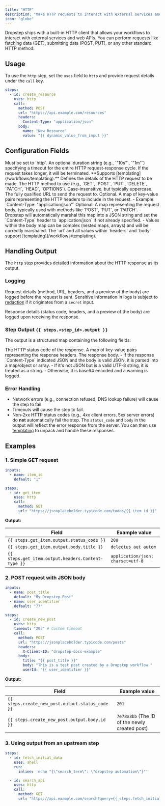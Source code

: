 ```yaml
---
title: "HTTP"
description: "Make HTTP requests to interact with external services and web APIs."
icon: "globe"
---
```


Dropstep ships with a built-in HTTP client that allows your workflows to interact with external services and web APIs. You can perform requests like fetching data (GET), submitting data (POST, PUT), or any other standard HTTP method.

## Usage

To use the `http` step, set the `uses` field to `http` and provide request details under the `call` key.

```yaml dropstep.yml icon="file-code"
steps:
  - id: create_resource
    uses: http
    call:
      method: POST
      url: "https://api.example.com/resources"
      headers:
        Content-Type: "application/json"
      body:
        name: "New Resource"
        value: "{{ dynamic_value_from_input }}"
```

## Configuration Fields

<ParamField path="uses" type="string" required="true">
    Must be set to `http`.
</ParamField>
<ParamField path="timeout" type="string" default="30s">
    An optional duration string (e.g., `"10s"`, `"1m"`) specifying a timeout for the entire HTTP request-response cycle. If the request takes longer, it will be terminated. **Supports [templating](/workflows/templating).**
</ParamField>
<ParamField path="call" type="object" required="true">
    Defines the details of the HTTP request to be made.
    <Expandable title="properties" defaultOpen>
        <ParamField path="method" type="string" required="true">
            The HTTP method to use (e.g., `GET`, `POST`, `PUT`, `DELETE`, `PATCH`, `HEAD`, `OPTIONS`). Case-insensitive, but typically uppercase.
        </ParamField>
        <ParamField path="url" type="string" required="true">
            The fully qualified URL to send the request to.
        </ParamField>
        <ParamField path="headers" type="map_string_string">
            Optional. A map of key-value pairs representing the HTTP headers to include in the request.
            - Example: `Content-Type: "application/json"`
        </ParamField>
        <ParamField path="body" type="map_string_any">
            Optional. A map representing the request body, typically used with methods like `POST`, `PUT`, or `PATCH`.
            - Dropstep will automatically marshal this map into a JSON string and set the `Content-Type` header to `application/json` if not already specified.
            - Values within the body map can be complex (nested maps, arrays) and will be correctly marshaled.
        </ParamField>
    </Expandable>
</ParamField>

<Info>
    The `url` and all values within `headers` and `body` support [templating](/workflows/templating).
</Info>

## Handling Output

The `http` step provides detailed information about the HTTP response as its output.

### Logging

Request details (method, URL, headers, and a preview of the body) are logged before the request is sent. Sensitive information in logs is subject to [redaction](/workflows/inputs-varfiles#param-secret) if it originates from a `secret` input.

Response details (status code, headers, and a preview of the body) are logged upon receiving the response.

### Step Output `{{ steps.<step_id>.output }}`

The output is a structured map containing the following fields:

<ResponseField name="status_code" type="int">
    The HTTP status code of the response.
</ResponseField>
<ResponseField name="headers" type="map[string]string">
    A map of key-value pairs representing the response headers.
</ResponseField>
<ResponseField name="body" type="any">
    The response body.
    - If the response `Content-Type` indicated JSON and the body is valid JSON, it is parsed into a map/object or array.
    - If it's not JSON but is a valid UTF-8 string, it is treated as a string.
    - Otherwise, it is base64 encoded and a warning is logged.
</ResponseField>

### Error Handling

- Network errors (e.g., connection refused, DNS lookup failure) will cause the step to fail.
- Timeouts will cause the step to fail.
- Non-2xx HTTP status codes (e.g., 4xx client errors, 5xx server errors) do **not** automatically fail the step. The `status_code` and `body` in the output will reflect the error response from the server. You can then use [templating](/workflows/templating) to unpack and handle these responses.

## Examples

### 1. Simple GET request

```yaml dropstep.yml icon="file-code"
inputs:
  - name: item_id
    default: "1"

steps:
  - id: get_item
    uses: http
    call:
      method: GET
      url: "https://jsonplaceholder.typicode.com/todos/{{ item_id }}"
```

**Output:**

| Field | Example value |
| ----- | ------- |
| `{{ steps.get_item.output.status_code }}` | `200` |
| `{{ steps.get_item.output.body.title }}` | `delectus aut autem` |
| `{{ steps.get_item.output.headers.Content-Type }}` | `application/json; charset=utf-8` |

### 2. POST request with JSON body

```yaml dropstep.yml icon="file-code"
inputs:
  - name: post_title
    default: "My Dropstep Post"
  - name: user_identifier
    default: "77"

steps:
  - id: create_new_post
    uses: http
    timeout: "20s" # Custom timeout
    call:
      method: POST
      url: "https://jsonplaceholder.typicode.com/posts"
      headers:
        X-Client-ID: "dropstep-docs-example"
      body:
        title: "{{ post_title }}"
        body: "This is a test post created by a Dropstep workflow."
        userId: "{{ user_identifier }}"
```

**Output:**

| Field | Example value |
| ----- | ------- |
| `{{ steps.create_new_post.output.status_code }}` | `201` |
| `{{ steps.create_new_post.output.body.id }}` | `7e78a3bb` (The ID of the newly created post) |

### 3. Using output from an upstream step

```yaml dropstep.yml icon="file-code"
steps:
  - id: fetch_initial_data
    uses: shell
    run:
      inline: 'echo "{\"search_term\": \"dropstep automation\"}"'

  - id: search_api
    uses: http
    call:
      method: GET
      url: "https://api.example.com/search?query={{ steps.fetch_initial_data.output.search_term }}"
```